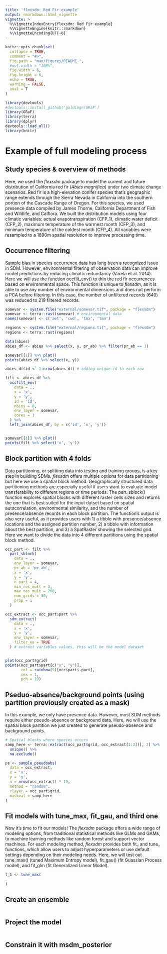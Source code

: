 ---
title: 'flexsdm: Red Fir example'
output: rmarkdown::html_vignette
vignette: >
  %\VignetteIndexEntry{flexsdm: Red Fir example}
  %\VignetteEngine{knitr::rmarkdown}
  %\VignetteEncoding{UTF-8}
---

```{r, include = FALSE}
knitr::opts_chunk$set(
  collapse = TRUE,
  comment = "#>",
  fig.path = "man/figures/README-",
  #out.width = "100%",
  fig.width = 6,
  fig.height = 6,
  echo = TRUE,
  warning = FALSE,
  eval = T
)
```

```{r dependencies, include = FALSE}
library(devtools)
#devtools::install_github('goldingn/GRaF')
library(GRaF)
library(terra)
library(dplyr)
devtools::load_all()
library(knitr)
```

# Example of full modeling process

## Study species & overview of methods

Here, we used the *flexsdm* package to model the current and future distribution of California red fir (*Abies magnifica*) under two climate change scenarios. Red fir is a high-elevation conifer species that's geographic range extends through the Sierra Nevada in California into the southern portion of the Cascade Range of Oregon. For this species, we used presence data compiled by James Thorne, California Department of Fish and Wildlife, and Calflora. We built the distribution models using four climatic variables: actual evapotranspiration (CFP_1), climatic water deficit (CFP_2), maximum temperature of the warmest month (CFP_3), and minimum temperature of the coldest month (CFP_4).  All variables were resampled to a 1890m spatial resolution to improve processing time. 

## Occurrence filtering

Sample bias in species occurrence data has long been a recognized issue in SDM. However, environmental filtering of observation data can improve model predictions by reducing climatic redundancy (Varela et al. 2014). Here we will use the function occfilt_env() to thin the red fir occurrences based on environmental space. This function is unique to *flexsdm*, as it is able to use any number of environmental dimensions and does not perform a PCA before filtering. In this case, the number of unfiltered records (640) was reduced to 219 filtered records.

```{r raw data}
somevar <- system.file("external/somevar.tif", package = "flexsdm")
somevar <- terra::rast(somevar) # environmental data
names(somevar) <- c('aet', 'cwd', 'tmx', 'tmn')

regions <- system.file("external/regions.tif", package = "flexsdm")
regions <- terra::rast(regions)

data(abies)
abies_df <- abies %>% select(x, y, pr_ab) %>% filter(pr_ab == 1)

somevar[[1]] %>% plot()
points(abies_df %>% select(x, y))
```

```{r occurrence filtering}

abies_df$id <- 1:nrow(abies_df) # adding unique id to each row

filt <- abies_df %>%
  occfilt_env(
    data = .,
    x = 'x',
    y = 'y',
    id = 'id',
    nbins = 8,
    env_layer = somevar,
    cores = 1
  ) %>%
  left_join(abies_df, by = c('id', 'x', 'y'))


somevar[[1]] %>% plot()
points(filt %>% select('x', 'y'))
```

## Block partition with 4 folds
Data partitioning, or splitting data into testing and training groups, is a key step in building SDMs. *flexsdm* offers multiple options for data partitioning but here we use a spatial block method. Geographically structured data partitioning methods are especially useful if users want to evaluate model transferability to different regions or time periods. The part_sblock() function  explores spatial blocks with different raster cells sizes and returns the one that is best suited for the input datset based on spatial autocorrelation, environmental similarity, and the number of presence/absence records in each block partition. The function's output is also very useful, as it provides users with 1) a tibble with presence/absence locations and the assigned partition number, 2) a tibble with information about the best partition, and 3) a SpatRaster showing the selected grid. Here we want to divide the data into 4 different partitions using the spatial block method. 

```{r block partition}
occ_part <- filt %>%
  part_sblock(
    data = .,
    env_layer = somevar,
    pr_ab = 'pr_ab',
    x = 'x',
    y = 'y',
    n_part = 4,
    min_res_mult = 3,
    max_res_mult = 200,
    num_grids = 30,
    prop = 1
  ) 

occ_extract <- occ_part$part %>%
  sdm_extract(
    data = .,
    x = 'x',
    y = 'y',
    env_layer = somevar,
    filter_na = TRUE
  ) # extract variables values, this will be the model dataset


plot(occ_part$grid)
points(occ_part$part[c("x", "y")],
       col = rainbow(5)[occ$part$.part],
       cex = 1,
       pch = 19)
```

## Pseduo-absence/background points (using partition previously created as a mask)
In this example, we only have presence data. However, most SDM methods require either pseudo-absence or background data. Here, we will use the spatial block partition we just created to generate pseudo-absence and background points. 

```{r pseudo/absence and background data}
# Spatial blocks where species occurs
samp_here <- terra::extract(occ_part$grid, occ_extract[1:2])[, 2] %>%
  unique() %>%
  na.exclude()

ps <- sample_pseudoabs(
  data = occ_extract,
  x = 'x',
  y = 'y',
  n = nrow(occ_extract) * 10,
  method = "random",
  rlayer = occ_part$grid,
  maskval = samp_here
)

```


## Fit models with tune_max, fit_gau, and third one
Now it's time to fit our models! The *flexsdm* package offers a wide range of modeling options, from traditional statistical methods like GLMs and GAMs, to machine learning methods like random forest and support vector machines. For each modeling method, *flexsdm* provides both fit_ and tune_ functions, which allow users to adjust hyperparameters or use default settings depending on their modeling needs. Here, we will test out tune_max() (tuned Maximum Entropy model), fit_gau() (fit Guassian Process model), and fit_glm (fit Generalized Linear Model).

```{r fitting models}
t_1 <- tune_max(
  
)

```
## Create an ensemble
```{r ensemble model}
```
## Project the model
```{r project models}
```
## Constrain it with msdm_posterior 
```{r constrain with msdm}
```

